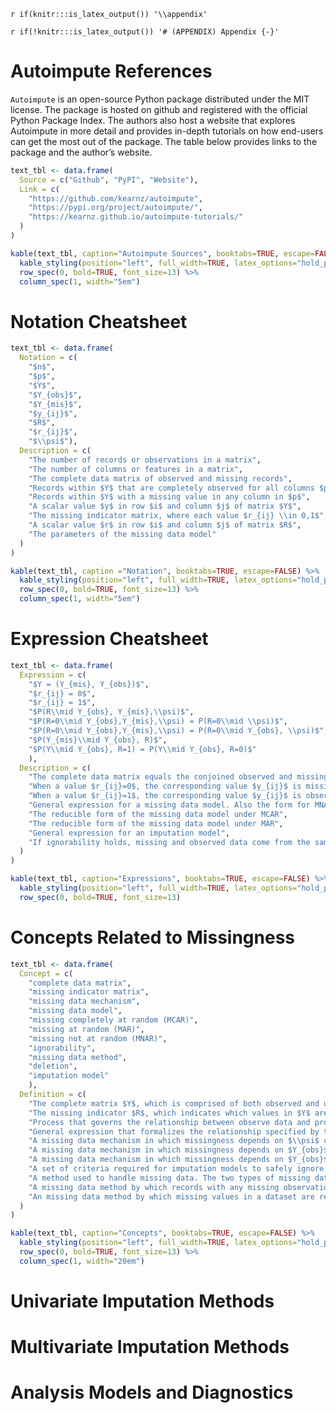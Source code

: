 `r if(knitr:::is_latex_output()) '\\appendix'`

`r if(!knitr:::is_latex_output()) '# (APPENDIX) Appendix {-}'` 

<!--
If you feel it necessary to include an appendix, it goes here.
-->


# Autoimpute References

`Autoimpute` is an open-source Python package distributed under the MIT license. The package is hosted on github and registered with the official Python Package Index. The authors also host a website that explores Autoimpute in more detail and provides in-depth tutorials on how end-users can get the most out of the package. The table below provides links to the package and the author's website.

```r
text_tbl <- data.frame(
  Source = c("Github", "PyPI", "Website"),
  Link = c(
    "https://github.com/kearnz/autoimpute",
    "https://pypi.org/project/autoimpute/",
    "https://kearnz.github.io/autoimpute-tutorials/"
  )
)

kable(text_tbl, caption="Autoimpute Sources", booktabs=TRUE, escape=FALSE) %>%
  kable_styling(position="left", full_width=TRUE, latex_options="hold_position") %>%
  row_spec(0, bold=TRUE, font_size=13) %>%
  column_spec(1, width="5em")
```

# Notation Cheatsheet

```r
text_tbl <- data.frame(
  Notation = c(
    "$n$",
    "$p$",
    "$Y$",
    "$Y_{obs}$",
    "$Y_{mis}$",
    "$y_{ij}$",
    "$R$",
    "$r_{ij}$",
    "$\\psi$"),
  Description = c(
    "The number of records or observations in a matrix",
    "The number of columns or features in a matrix",
    "The complete data matrix of observed and missing records",
    "Records within $Y$ that are completely observed for all columns $p$",
    "Records within $Y$ with a missing value in any column in $p$",
    "A scalar value $y$ in row $i$ and column $j$ of matrix $Y$",
    "The missing indicator matrix, where each value $r_{ij} \\in 0,1$",
    "A scalar value $r$ in row $i$ and column $j$ of matrix $R$",
    "The parameters of the missing data model"
  )
)

kable(text_tbl, caption ="Notation", booktabs=TRUE, escape=FALSE) %>%
  kable_styling(position="left", full_width=TRUE, latex_options="hold_position") %>%
  row_spec(0, bold=TRUE, font_size=13) %>%
  column_spec(1, width="5em")
```

# Expression Cheatsheet

```r

text_tbl <- data.frame(
  Expression = c(
    "$Y = (Y_{mis}, Y_{obs})$",
    "$r_{ij} = 0$",
    "$r_{ij} = 1$",
    "$P(R\\mid Y_{obs}, Y_{mis},\\psi)$",
    "$P(R=0\\mid Y_{obs},Y_{mis},\\psi) = P(R=0\\mid \\psi)$",
    "$P(R=0\\mid Y_{obs},Y_{mis},\\psi) = P(R=0\\mid Y_{obs}, \\psi)$",
    "$P(Y_{mis}\\mid Y_{obs}, R)$",
    "$P(Y\\mid Y_{obs}, R=1) = P(Y\\mid Y_{obs}, R=0)$"
    ),
  Description = c(
    "The complete data matrix equals the conjoined observed and missing data matrices",
    "When a value $r_{ij}=0$, the corresponding value $y_{ij}$ is missing",
    "When a value $r_{ij}=1$, the corresponding value $y_{ij}$ is observed",
    "General expression for a missing data model. Also the form for MNAR, which does not reduce",
    "The reducible form of the missing data model under MCAR",
    "The reducible form of the missing data model under MAR",
    "General expression for an imputation model",
    "If ignorability holds, missing and observed data come from the same underlying distribution. Under this condition, imputation models can safely ignore $\\psi$"
  )
)

kable(text_tbl, caption="Expressions", booktabs=TRUE, escape=FALSE) %>%
  kable_styling(position="left", full_width=TRUE, latex_options="hold_position") %>%
  row_spec(0, bold=TRUE, font_size=13)
```


# Concepts Related to Missingness

```r

text_tbl <- data.frame(
  Concept = c(
    "complete data matrix",
    "missing indicator matrix",
    "missing data mechanism",
    "missing data model",
    "missing completely at random (MCAR)",
    "missing at random (MAR)",
    "missing not at random (MNAR)",
    "ignorability",
    "missing data method",
    "deletion",
    "imputation model"
    ),
  Definition = c(
    "The complete matrix $Y$, which is comprised of both observed and unobserved records",
    "The missing indicator $R$, which indicates which values in $Y$ are missing or not",
    "Process that governs the relationship between observe data and probability of missingness",
    "General expression that formalizes the relationship specified by the missing data mechanism",
    "A missing data mechanism in which missingness depends on $\\psi$ only",
    "A missing data mechanism in which missingness depends on $Y_{obs}$ and $\\psi$ only",
    "A missing data mechanism in which missingness depends on $Y_{obs}$, $Y_{mis}$, and $\\psi$",
    "A set of criteria required for imputation models to safely ignore the parameters of the missing data model $\\psi$. MAR and MCAR are considered ignorable",
    "A method used to handle missing data. The two types of missing data methods are deletion and imputation",
    "A missing data method by which records with any missing observations are discarded from the dataset. Deletion is generally synonymous with listwise deletion or complete case analysis. The terms are used interchangeably to refer to deletion methods",
    "An missing data method by which missing values in a dataset are replaced with plausible imputations from an imputation model"
  )
)

kable(text_tbl, caption="Concepts", booktabs=TRUE, escape=FALSE) %>%
  kable_styling(position="left", full_width=TRUE, latex_options="hold_position") %>%
  row_spec(0, bold=TRUE, font_size=13) %>%
  column_spec(1, width="20em")
```

# Univariate Imputation Methods

# Multivariate Imputation Methods

# Analysis Models and Diagnostics